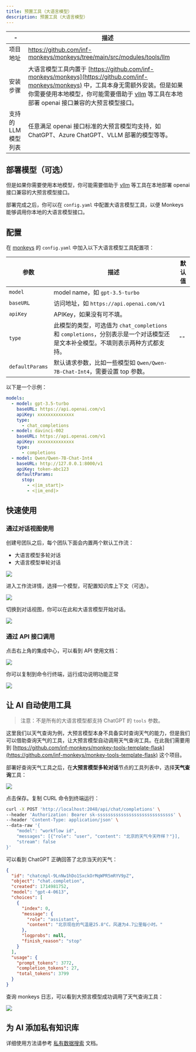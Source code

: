 ```yaml
---
title: 预置工具（大语言模型）
description: 预置工具（大语言模型）
---
```


| -        | 描述                                                                   |
| -------- | ---------------------------------------------------------------------- |
| 项目地址 | https://github.com/inf-monkeys/monkeys/tree/main/src/modules/tools/llm |
| 安装步骤 | 大语言模型工具内置于 [https://github.com/inf-monkeys/monkeys](https://github.com/inf-monkeys/monkeys) 中，工具本身无需额外安装。但是如果你需要使用本地模型，你可能需要借助于 [vllm](https://docs.vllm.ai/en/latest/serving/openai_compatible_server.html) 等工具在本地部署 openai 接口兼容的大预言模型接口。 |
| 支持的 LLM 模型列表 | 任意满足 openai 接口标准的大预言模型均支持，如 ChatGPT、Azure ChatGPT、VLLM 部署的模型等等。 |

## 部署模型（可选）

但是如果你需要使用本地模型，你可能需要借助于 [vllm](https://docs.vllm.ai/en/latest/serving/openai_compatible_server.html) 等工具在本地部署 openai 接口兼容的大预言模型接口。 

部署完成之后，你可以在 `config.yaml` 中配置大语言模型工具，以便 Monkeys 能够调用你本地的大语言模型接口。

## 配置

在 [monkeys](https://github.com/inf-monkeys/monkeys) 的 `config.yaml` 中加入以下大语言模型工具配置项：

| 参数            | 描述                                                                                                                           | 默认值 |
| --------------- | ------------------------------------------------------------------------------------------------------------------------------ | ------ |
| `model`         | model name，如 `gpt-3.5-turbo`                                                                                                 |        |
| `baseURL`       | 访问地址，如 `https://api.openai.com/v1`                                                                                       |        |
| `apiKey`        | APIKey，如果没有可不填。                                                                                                       |        |
| `type`          | 此模型的类型，可选值为 `chat_completions` 和 `completions`，分别表示是一个对话模型还是文本补全模型。不填则表示两种方式都支持。 | `""`   |
| `defaultParams` | 默认请求参数，比如一些模型如 `Qwen/Qwen-7B-Chat-Int4`，需要设置 top 参数。                                                     |        |


以下是一个示例：

```yaml
models:
  - model: gpt-3.5-turbo
    baseURL: https://api.openai.com/v1
    apiKey: xxxxxxxxxxxxxx
    type:
      - chat_completions
  - model: davinci-002
    baseURL: https://api.openai.com/v1
    apiKey: xxxxxxxxxxxxxx
    type:
      - completions
  - model: Qwen/Qwen-7B-Chat-Int4
    baseURL: http://127.0.0.1:8000/v1
    apiKey: token-abc123
    defaultParams:
      stop:
        - <|im_start|>
        - <|im_end|>
```

## 快速使用

### 通过对话视图使用

创建号团队之后，每个团队下面会内置两个默认工作流：

- 大语言模型多轮对话
- 大语言模型单轮对话

![](~/assets/installation/default-workflow.png)

进入工作流详情，选择一个模型，可配置知识库上下文（可选）。

![](~/assets/installation/config-model.png)


切换到对话视图，你可以在此和大语言模型开始对话。

![](~/assets/tools/llm/chat.png)


### 通过 API 接口调用

点击右上角的集成中心，可以看到 API 使用文档：

![](~/assets/installation/api-doc.png)

你可以复制到命令行终端，运行成功说明功能正常

![](~/assets/installation/run-in-terminal.png)

## 让 AI 自动使用工具

> 注意：不是所有的大语言模型都支持 ChatGPT 的 `tools` 参数。

这里我们以天气查询为例，大预言模型本身不具备实时查询天气的能力，但是我们可以借助查询天气的工具，让大预言模型自动调用天气查询工具。在此我们需要用到 [https://github.com/inf-monkeys/monkey-tools-template-flask](https://github.com/inf-monkeys/monkey-tools-template-flask) 这个项目。

部署好查询天气工具之后，在**大预言模型多轮对话**节点的工具列表中，选择**天气查询**工具：

![](~/assets/tools/llm/auto-call-tools.png)

点击保存。复制 CURL 命令到终端运行：

```sh
curl -X POST 'http://localhost:2048/api/chat/completions' \
--header 'Authorization: Bearer sk-sssssssssssssssssssssssssssss' \
--header 'Content-Type: application/json' \
--data-raw '{
    "model": "workflow id",
    "messages": [{"role": "user", "content": "北京的天气今天咋样？"}],
    "stream": false
}'
```

可以看到 ChatGPT 正确回答了北京当天的天气：

```json
{
  "id": "chatcmpl-9LnNw1hDo1SxckOrMqWPR5mRYV9pZ",
  "object": "chat.completion",
  "created": 1714981752,
  "model": "gpt-4-0613",
  "choices": [
    {
      "index": 0,
      "message": {
        "role": "assistant",
        "content": "北京现在的气温是25.8°C，风速为4.7公里每小时。"
      },
      "logprobs": null,
      "finish_reason": "stop"
    }
  ],
  "usage": {
    "prompt_tokens": 3772,
    "completion_tokens": 27,
    "total_tokens": 3799
  }
}
```

查询 monkeys 日志，可以看到大预言模型成功调用了天气查询工具：

![](~/assets/tools/llm/call-tool.png)

## 为 AI 添加私有知识库

详细使用方法请参考 [私有数据搜索](/docs/zh-cn/tools/builtin-tools-private-data-search) 文档。
